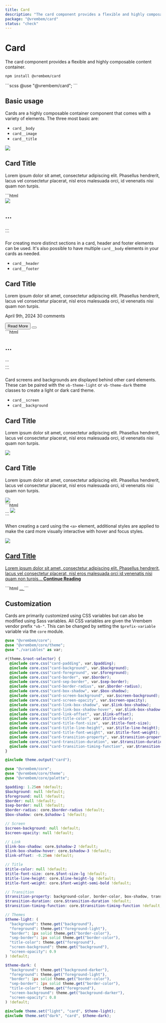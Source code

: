```yaml
---
title: Card
description: "The card component provides a flexible and highly composable content container."
package: "@vrembem/card"
status: "check"
---
```



# Card

The card component provides a flexible and highly composable content container.

```sh
npm install @vrembem/card
```

<CodeExample lang="scss">
  ```scss
  @use "@vrembem/card";
  ```
</CodeExample>

## Basic usage

Cards are a highly composable container component that comes with a variety of elements. The three most basic are:

- `card__body`
- `card__image`
- `card__title`

<CodeExample>
  <div slot="output">
    <div class="card">
      <img class="card__image" src="https://picsum.photos/id/335/600/300" />
      <div class="card__body">
        <h2 class="card__title">Card Title</h2>
        <p>Lorem ipsum dolor sit amet, consectetur adipiscing elit. Phasellus hendrerit, lacus vel consectetur placerat, nisl eros malesuada orci, id venenatis nisi quam non turpis.</p>
      </div>
    </div>
  </div>
  ```html
  <div class="card">
    <img class="card__image" src="..." />
    <div class="card__body">
      <h2 class="card__title">...</h2>
      ...
    </div>
  </div>
  ```
</CodeExample>

For creating more distinct sections in a card, header and footer elements can be used. It's also possible to have multiple `card__body` elements in your cards as needed.

- `card__header`
- `card__footer`

<CodeExample>
  <div slot="output" class="gap-y">
    <div class="card">
      <div class="card__header">
        <h2 class="card__title">Card Title</h2>
      </div>
      <div class="card__body gap-y">
        <p>Lorem ipsum dolor sit amet, consectetur adipiscing elit. Phasellus hendrerit, lacus vel consectetur placerat, nisl eros malesuada orci, id venenatis nisi quam non turpis.</p>
        <p class="foreground-lighter level flex-justify-between">
          <span>April 9th, 2024</span>
          <span>30 comments</span>
        </p>
      </div>
      <div class="card__footer flex flex-justify-between">
        <button class="button button_color_primary">Read More</button>
        <button class="button button_color_secondary button_icon">
          <Icon name="heart" />
        </button>
      </div>
    </div>
  </div>
  ```html
  <div class="card">
    <div class="card__header">
      <h2 class="card__title">...</h2>
    </div>
    <div class="card__body">
      ...
    </div>
    <div class="card__footer">
      ...
    </div>
  </div>
  ```
</CodeExample>

Card screens and backgrounds are displayed behind other card elements. These can be paired with the `vb-theme-light` or `vb-theme-dark` theme classes to create a light or dark card theme.

- `card__screen`
- `card__background`

<CodeExample>
  <div slot="output" class="gap-y">
    <div class="card vb-theme-light">
      <div class="card__header">
        <h2 class="card__title">Card Title</h2>
      </div>
      <div class="card__body">
        <p>Lorem ipsum dolor sit amet, consectetur adipiscing elit. Phasellus hendrerit, lacus vel consectetur placerat, nisl eros malesuada orci, id venenatis nisi quam non turpis.</p>
      </div>
      <img src="https://picsum.photos/id/976/600/300" class="card__background" />
      <div class="card__screen"></div>
    </div>
    <div class="card vb-theme-dark">
      <div class="card__header">
        <h2 class="card__title">Card Title</h2>
      </div>
      <div class="card__body">
        <p>Lorem ipsum dolor sit amet, consectetur adipiscing elit. Phasellus hendrerit, lacus vel consectetur placerat, nisl eros malesuada orci, id venenatis nisi quam non turpis.</p>
      </div>
      <img src="https://picsum.photos/id/976/600/300" class="card__background" />
      <div class="card__screen"></div>
    </div>
  </div>
  ```html
  <div class="card">
    ...
    <img src="..." class="card__background" />
    <div class="card__screen"></div>
  </div>
  ```
</CodeExample>

When creating a card using the `<a>` element, additional styles are applied to make the card more visually interactive with hover and focus styles.

<CodeExample>
  <div slot="output" class="gap-y">
    <a href="#" class="card">
      <img class="card__image" src="https://picsum.photos/id/106/600/300" />
      <div class="card__header">
        <h2 class="card__title">Card Title</h2>
      </div>
      <div class="card__body gap-y">
        <p>Lorem ipsum dolor sit amet, consectetur adipiscing elit. Phasellus hendrerit, lacus vel consectetur placerat, nisl eros malesuada orci id venenatis nisi quam non turpis... <strong>Continue Reading</strong></p>
      </div>
    </a>
  </div>
  ```html
  <a href="#" class="card">
    ...
  </a>
  ```
</CodeExample>

## Customization

Cards are primarily customized using CSS variables but can also be modified using Sass variables. All CSS variables are given the Vrembem vendor prefix `"vb-"`. This can be changed by setting the `$prefix-variable` variable via the `core` module.

<DocBlock name="CSS Variables" type="file" src="card/src/_root.scss">

  ```scss
  @use "@vrembem/core";
  @use "@vrembem/core/theme";
  @use "./variables" as var;

  #{theme.$root-selector} {
    @include core.css("card-padding", var.$padding);
    @include core.css("card-background", var.$background);
    @include core.css("card-foreground", var.$foreground);
    @include core.css("card-border", var.$border);
    @include core.css("card-sep-border", var.$sep-border);
    @include core.css("card-border-radius", var.$border-radius);
    @include core.css("card-box-shadow", var.$box-shadow);
    @include core.css("card-screen-background", var.$screen-background);
    @include core.css("card-screen-opacity", var.$screen-opacity);
    @include core.css("card-link-box-shadow", var.$link-box-shadow);
    @include core.css("card-link-box-shadow-hover", var.$link-box-shadow-hover);
    @include core.css("card-link-offset", var.$link-offset);
    @include core.css("card-title-color", var.$title-color);
    @include core.css("card-title-font-size", var.$title-font-size);
    @include core.css("card-title-line-height", var.$title-line-height);
    @include core.css("card-title-font-weight", var.$title-font-weight);
    @include core.css("card-transition-property", var.$transition-property);
    @include core.css("card-transition-duration", var.$transition-duration);
    @include core.css("card-transition-timing-function", var.$transition-timing-function);
  }

  @include theme.output("card");
  ```
</DocBlock>

<DocBlock name="SCSS Variables" type="file" src="card/src/_variables.scss">

  ```scss
  @use "@vrembem/core";
  @use "@vrembem/core/theme";
  @use "@vrembem/core/palette";

  $padding: 1.25em !default;
  $background: null !default;
  $foreground: null !default;
  $border: null !default;
  $sep-border: null !default;
  $border-radius: core.$border-radius !default;
  $box-shadow: core.$shadow-1 !default;

  // Screen
  $screen-background: null !default;
  $screen-opacity: null !default;

  // Link
  $link-box-shadow: core.$shadow-2 !default;
  $link-box-shadow-hover: core.$shadow-3 !default;
  $link-offset: -0.25em !default;

  // Title
  $title-color: null !default;
  $title-font-size: core.$font-size-lg !default;
  $title-line-height: core.$line-height-lg !default;
  $title-font-weight: core.$font-weight-semi-bold !default;

  // Transition
  $transition-property: background-color, border-color, box-shadow, transform !default;
  $transition-duration: core.$transition-duration !default;
  $transition-timing-function: core.$transition-timing-function !default;

  // Themes
  $theme-light: (
    "background": theme.get("background"),
    "foreground": theme.get("foreground-light"),
    "border": 1px solid theme.get("border-color"),
    "sep-border": 1px solid theme.get("border-color"),
    "title-color": theme.get("foreground"),
    "screen-background": theme.get("background"),
    "screen-opacity": 0.9
  ) !default;

  $theme-dark: (
    "background": theme.get("background-darker"),
    "foreground": theme.get("foreground-light"),
    "border": 1px solid theme.get("border-color"),
    "sep-border": 1px solid theme.get("border-color"),
    "title-color": theme.get("foreground"),
    "screen-background": theme.get("background-darker"),
    "screen-opacity": 0.8
  ) !default;

  @include theme.set("light", "card", $theme-light);
  @include theme.set("dark", "card", $theme-dark);
  ```
</DocBlock>
